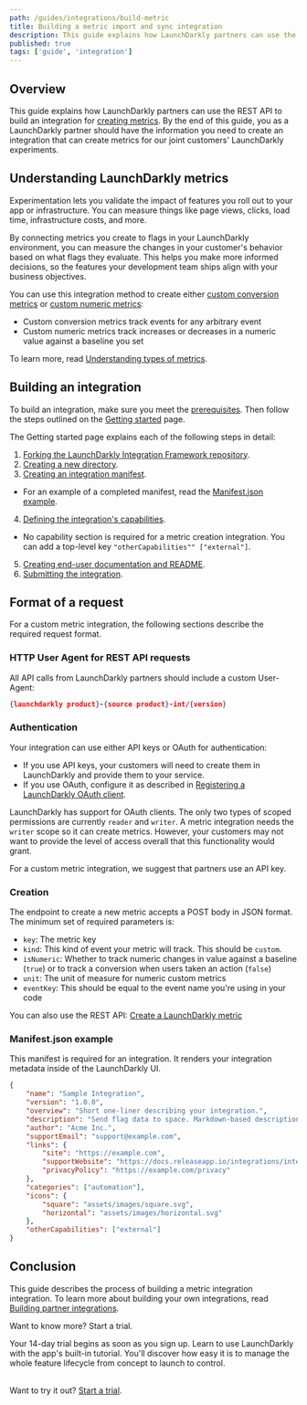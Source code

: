 ```yaml
---
path: /guides/integrations/build-metric
title: Building a metric import and sync integration
description: This guide explains how LaunchDarkly partners can use the REST API to build a metric import and sync integration.
published: true
tags: ['guide', 'integration']
---
```


## Overview

This guide explains how LaunchDarkly partners can use the REST API to build an integration for [creating metrics](/home/creating-experiments/metrics). By the end of this guide, you as a LaunchDarkly partner should have the information you need to create an integration that can create metrics for our joint customers' LaunchDarkly experiments.

## Understanding LaunchDarkly metrics

Experimentation lets you validate the impact of features you roll out to your app or infrastructure. You can measure things like page views, clicks, load time, infrastructure costs, and more.

By connecting metrics you create to flags in your LaunchDarkly environment, you can measure the changes in your customer's behavior based on what flags they evaluate. This helps you make more informed decisions, so the features your development team ships align with your business objectives.

You can use this integration method to create either [custom conversion metrics](/home/creating-experiments/metrics/custom-conversion) or [custom numeric metrics](/home/creating-experiments/metrics/custom-numeric):
- Custom conversion metrics track events for any arbitrary event
- Custom numeric metrics track increases or decreases in a numeric value against a baseline you set

To learn more, read [Understanding types of metrics](/home/creating-experiments/metrics#understanding-types-of-metrics).

## Building an integration

To build an integration, make sure you meet the [prerequisites](/integrations/partner-integrations/getting-started#prerequisites). Then follow the steps outlined on the [Getting started](/integrations/partner-integrations/getting-started) page.

The Getting started page explains each of the following steps in detail:

1. [Forking the LaunchDarkly Integration Framework repository](/integrations/partner-integrations/getting-started#fork-the-launchdarkly-integration-framework-repository).
2. [Creating a new directory](/integrations/partner-integrations/getting-started#create-a-new-directory).
3. [Creating an integration manifest](/integrations/partner-integrations/getting-started#create-an-integration-manifest).
  - For an example of a completed manifest, read the [Manifest.json example](#manifestjson-example).
4. [Defining the integration's capabilities](/integrations/partner-integrations/getting-started#define-the-integrations-capabilities).
  - No capability section is required for a metric creation integration. You can add a top-level key `"otherCapabilities"" ["external"]`.
5. [Creating end-user documentation and README](/integrations/partner-integrations/getting-started#create-end-user-documentation-and-readme).
6. [Submitting the integration](/integrations/partner-integrations/getting-started#submit-the-integration).

## Format of a request

For a custom metric integration, the following sections describe the required request format.

### HTTP User Agent for REST API requests

All API calls from LaunchDarkly partners should include a custom User-Agent: 

<CodeSample>
<CSTab label="JSON">

```json
{launchdarkly product}-{source product}-int/{version}
```

</CSTab>
</CodeSample>

### Authentication

Your integration can use either API keys or OAuth for authentication:
- If you use API keys, your customers will need to create them in LaunchDarkly and provide them to your service. 
- If you use OAuth, configure it as described in [Registering a LaunchDarkly OAuth client](/integrations/partner-integrations/oauth-client-registration).

LaunchDarkly has support for OAuth clients. The only two types of scoped permissions are currently `reader` and `writer`. A metric integration needs the `writer` scope so it can create metrics. However, your customers may not want to provide the level of access overall that this functionality would grant.

For a custom metric integration, we suggest that partners use an API key.

### Creation

The endpoint to create a new metric accepts a POST body in JSON format. The minimum set of required parameters is:

* `key`: The metric key
* `kind`: This kind of event your metric will track. This should be `custom`.
* `isNumeric`: Whether to track numeric changes in value against a baseline (`true`) or to track a conversion when users taken an action (`false`)
* `unit`: The unit of measure for numeric custom metrics
* `eventKey`: This should be equal to the event name you're using in your code

<LearnMore>

You can also use the REST API: [Create a LaunchDarkly metric](https://apidocs.launchdarkly.com/tag/Metrics#operation/postMetric)

</LearnMore>

### Manifest.json example

This manifest is required for an integration. It renders your integration metadata inside of the LaunchDarkly UI.

<CodeSample>
<CSTab label="JSON">

```json
{
	"name": "Sample Integration",
	"version": "1.0.0",
	"overview": "Short one-liner describing your integration.",
	"description": "Send flag data to space. Markdown-based description.",
	"author": "Acme Inc.",
	"supportEmail": "support@example.com",
	"links": {
		"site": "https://example.com",
		"supportWebsite": "https://docs.releaseapp.io/integrations/integrations-overview/launchdarkly-integration",
		"privacyPolicy": "https://example.com/privacy"
	},
	"categories": ["automation"],
	"icons": {
		"square": "assets/images/square.svg",
		"horizontal": "assets/images/horizontal.svg"
	},
	"otherCapabilities": ["external"]
}
```

</CSTab>
</CodeSample>


## Conclusion

This guide describes the process of building a metric integration integration. To learn more about building your own integrations, read [Building partner integrations](/integrations/partner-integrations).

<Callout intent="primary" site="launchDarkly">
<CalloutTitle>Want to know more? Start a trial.</CalloutTitle>
<CalloutDescription>

Your 14-day trial begins as soon as you sign up. Learn to use LaunchDarkly with the app's built-in tutorial. You'll discover how easy it is to manage the whole feature lifecycle from concept to launch to control.<br/><br/>

Want to try it out? [Start a trial](https://launchdarkly.com/start-trial/).

</CalloutDescription>
</Callout>
